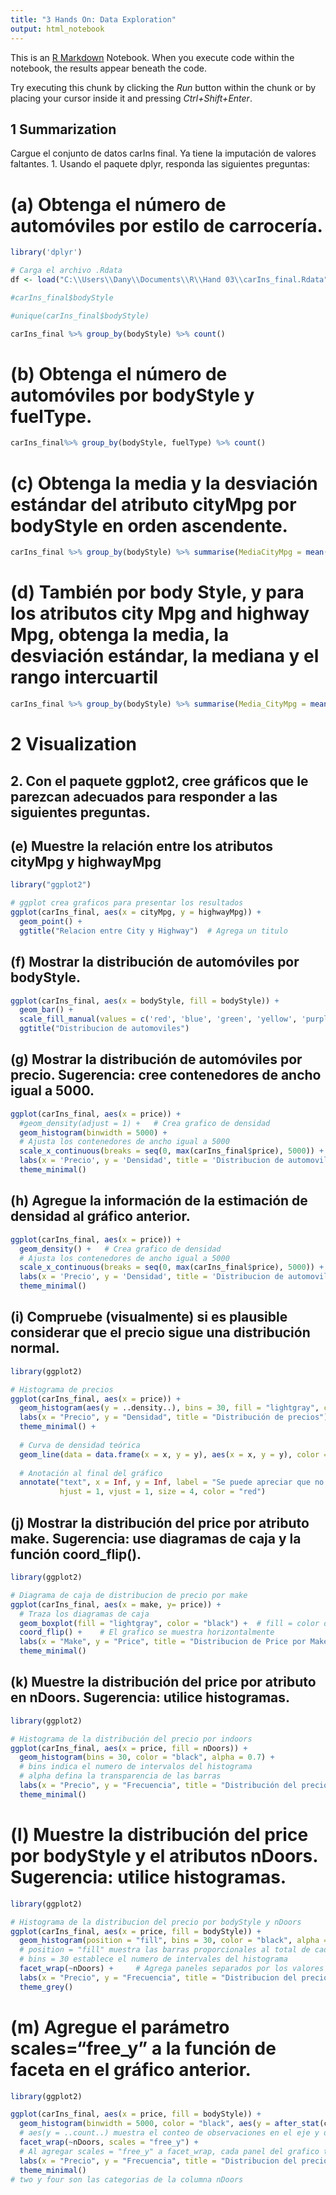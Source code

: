 ```yaml
---
title: "3 Hands On: Data Exploration"
output: html_notebook
---
```


This is an [R Markdown](http://rmarkdown.rstudio.com) Notebook. When you execute code within the notebook, the results appear beneath the code. 

Try executing this chunk by clicking the *Run* button within the chunk or by placing your cursor inside it and pressing *Ctrl+Shift+Enter*. 

## 1 Summarization
Cargue el conjunto de datos carIns final. Ya tiene la imputación de valores faltantes.
1. Usando el paquete dplyr, responda las siguientes preguntas:

# (a) Obtenga el número de automóviles por estilo de carrocería.
```r
library('dplyr')

# Carga el archivo .Rdata
df <- load("C:\\Users\\Dany\\Documents\\R\\Hand 03\\carIns_final.Rdata")

#carIns_final$bodyStyle

#unique(carIns_final$bodyStyle)

carIns_final %>% group_by(bodyStyle) %>% count()
```
# (b) Obtenga el número de automóviles por bodyStyle y fuelType.
```r
carIns_final%>% group_by(bodyStyle, fuelType) %>% count()
```
# (c) Obtenga la media y la desviación estándar del atributo cityMpg por bodyStyle en orden ascendente.
```r
carIns_final %>% group_by(bodyStyle) %>% summarise(MediaCityMpg = mean(cityMpg), DesviacionCityMpg = sd(cityMpg))
```
# (d) También por body Style, y para los atributos city Mpg and highway Mpg, obtenga la media, la desviación estándar, la mediana y el rango intercuartil
```r
carIns_final %>% group_by(bodyStyle) %>% summarise(Media_CityMpg = mean(cityMpg), Desviacion_CityMpg = sd(cityMpg), Mediana_CityMpg = median(cityMpg), Rango_CityMpg = IQR(cityMpg), Media_highwayMpg = mean(highwayMpg), Desviacion_highwayMpg = sd(highwayMpg), Mediana_highwayMpg = median(highwayMpg), Rango_highwayMpg = IQR(highwayMpg))
```
# 2 Visualization
## 2. Con el paquete ggplot2, cree gráficos que le parezcan adecuados para responder a las siguientes preguntas.

## (e) Muestre la relación entre los atributos cityMpg y highwayMpg
```r
library("ggplot2")

# ggplot crea graficos para presentar los resultados
ggplot(carIns_final, aes(x = cityMpg, y = highwayMpg)) + 
  geom_point() +
  ggtitle("Relacion entre City y Highway")  # Agrega un titulo

```
## (f) Mostrar la distribución de automóviles por bodyStyle.
```r
ggplot(carIns_final, aes(x = bodyStyle, fill = bodyStyle)) +
  geom_bar() +
  scale_fill_manual(values = c('red', 'blue', 'green', 'yellow', 'purple')) +
  ggtitle("Distribucion de automoviles")
```
## (g) Mostrar la distribución de automóviles por precio. Sugerencia: cree contenedores de ancho igual a 5000.
```r
ggplot(carIns_final, aes(x = price)) +
  #geom_density(adjust = 1) +   # Crea grafico de densidad
  geom_histogram(binwidth = 5000) +
  # Ajusta los contenedores de ancho igual a 5000
  scale_x_continuous(breaks = seq(0, max(carIns_final$price), 5000)) +     
  labs(x = 'Precio', y = 'Densidad', title = 'Distribucion de automoviles por precio') +
  theme_minimal()

```
## (h) Agregue la información de la estimación de densidad al gráfico anterior.
```r
ggplot(carIns_final, aes(x = price)) +
  geom_density() +   # Crea grafico de densidad
  # Ajusta los contenedores de ancho igual a 5000
  scale_x_continuous(breaks = seq(0, max(carIns_final$price), 5000)) +     
  labs(x = 'Precio', y = 'Densidad', title = 'Distribucion de automoviles por precio') +
  theme_minimal()
```
## (i) Compruebe (visualmente) si es plausible considerar que el precio sigue una distribución normal.
```r
library(ggplot2)

# Histograma de precios
ggplot(carIns_final, aes(x = price)) +
  geom_histogram(aes(y = ..density..), bins = 30, fill = "lightgray", color = "black") +
  labs(x = "Precio", y = "Densidad", title = "Distribución de precios") +
  theme_minimal() +
  
  # Curva de densidad teórica
  geom_line(data = data.frame(x = x, y = y), aes(x = x, y = y), color = "blue", size = 1) +
  
  # Anotación al final del gráfico
  annotate("text", x = Inf, y = Inf, label = "Se puede apreciar que no existe distribución normal",
           hjust = 1, vjust = 1, size = 4, color = "red")

```
## (j) Mostrar la distribución del price por atributo make. Sugerencia: use diagramas de caja y la función coord_flip().
```r
library(ggplot2)

# Diagrama de caja de distribucion de precio por make
ggplot(carIns_final, aes(x = make, y= price)) +
  # Traza los diagramas de caja
  geom_boxplot(fill = "lightgray", color = "black") +  # fill = color de relleno, color = indica el color del contorno
  coord_flip() +    # El grafico se muestra horizontalmente
  labs(x = "Make", y = "Price", title = "Distribucion de Price por Make") +
  theme_minimal()
```
## (k) Muestre la distribución del price por atributo en nDoors. Sugerencia: utilice histogramas.
```r
library(ggplot2)

# Histograma de la distribución del precio por indoors
ggplot(carIns_final, aes(x = price, fill = nDoors)) +
  geom_histogram(bins = 30, color = "black", alpha = 0.7) +
  # bins indica el numero de intervalos del histograma
  # alpha defina la transparencia de las barras
  labs(x = "Precio", y = "Frecuencia", title = "Distribución del precio por nDoors") +
  theme_minimal()

```
# (l) Muestre la distribución del price por bodyStyle y el atributos nDoors. Sugerencia: utilice histogramas.
```r
library(ggplot2)

# Histograma de la distribucion del precio por bodyStyle y nDoors
ggplot(carIns_final, aes(x = price, fill = bodyStyle)) +
  geom_histogram(position = "fill", bins = 30, color = "black", alpha = 0.7) +
  # position = "fill" muestra las barras proporcionales al total de cada grupo
  # bins = 30 establece el numero de intervales del histograma
  facet_wrap(~nDoors) +     # Agrega paneles separados por los valores unicos del atributo "nDoors"
  labs(x = "Precio", y = "Frecuencia", title = "Distribucion del precio por bodyStyle y nDoors") +
  theme_grey()
```
# (m) Agregue el parámetro scales="free_y" a la función de faceta en el gráfico anterior.
```r
library(ggplot2)

ggplot(carIns_final, aes(x = price, fill = bodyStyle)) +
  geom_histogram(binwidth = 5000, color = "black", aes(y = after_stat(count))) +
  # aes(y = ..count..) muestra el conteo de observaciones en el eje y del grafico de histograma
  facet_wrap(~nDoors, scales = "free_y") +
  # Al agregar scales = "free_y" a facet_wrap, cada panel del grafico tiene su propia escala en el eje Y
  labs(x = "Precio", y = "Frecuencia", title = "Distribucion del precio por bodyStyle y nDoors") +
  theme_minimal()
# two y four son las categorias de la columna nDoors
```



